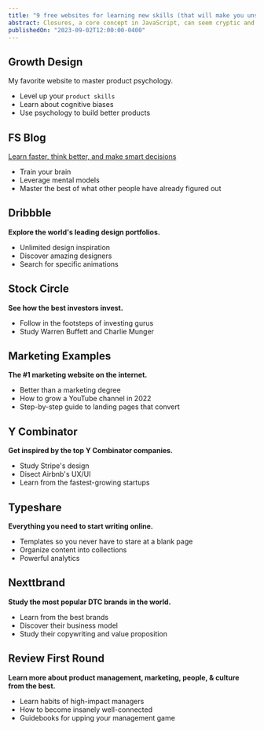 ```yaml
---
title: "9 free websites for learning new skills (that will make you unstoppable):"
abstract: Closures, a core concept in JavaScript, can seem cryptic and challenging to grasp. This post delves into the world of JavaScript closures, unraveling their intricacies and shedding light on their power in managing scope and preserving data across function executions.
publishedOn: "2023-09-02T12:00:00-0400"
---
```


## Growth Design

My favorite website to master product psychology.

- Level up your `product skills`
- Learn about cognitive biases
- Use psychology to build better products

## FS Blog

[Learn faster, think better, and make smart decisions](https:\fs.com)

- Train your brain
- Leverage mental models
- Master the best of what other people have already figured out

## Dribbble

**Explore the world's leading design portfolios.**

- Unlimited design inspiration
- Discover amazing designers
- Search for specific animations

## Stock Circle

**See how the best investors invest.**

- Follow in the footsteps of investing gurus
- Study Warren Buffett and Charlie Munger

## Marketing Examples

**The #1 marketing website on the internet.**

- Better than a marketing degree
- How to grow a YouTube channel in 2022
- Step-by-step guide to landing pages that convert

## Y Combinator

**Get inspired by the top Y Combinator companies.**

- Study Stripe's design
- Disect Airbnb's UX/UI
- Learn from the fastest-growing startups

## Typeshare

**Everything you need to start writing online.**

- Templates so you never have to stare at a blank page
- Organize content into collections
- Powerful analytics

## Nexttbrand

**Study the most popular DTC brands in the world.**

- Learn from the best brands
- Discover their business model
- Study their copywriting and value proposition

## Review First Round

**Learn more about product management, marketing, people, & culture from the best.**

- Learn habits of high-impact managers
- How to become insanely well-connected
- Guidebooks for upping your management game
